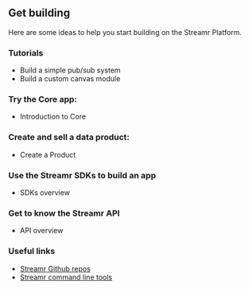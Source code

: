 
## Get building
Here are some ideas to help you start building on the Streamr Platform.

### Tutorials
- <Link to={docsLinks.buildingPubSubTutorial}>Build a simple pub/sub system</Link>
- <Link to={docsLinks.customModuleTutorial}>Build a custom canvas module</Link>

### Try the Core app:
- <Link to={docsLinks.core}>Introduction to Core</Link>

### Create and sell a data product:
- <Link to={docsLinks.products}>Create a Product</Link>

### Use the Streamr SDKs to build an app
- <Link to={docsLinks.sdk}>SDKs overview</Link>

### Get to know the Streamr API
- <Link to={docsLinks.api}>API overview</Link>

### Useful links
- <a href="https://github.com/streamr-dev" target="_blank">Streamr Github repos</a>
- <a href="https://github.com/streamr-dev/cli-tools" target="_blank">Streamr command line tools</a>
